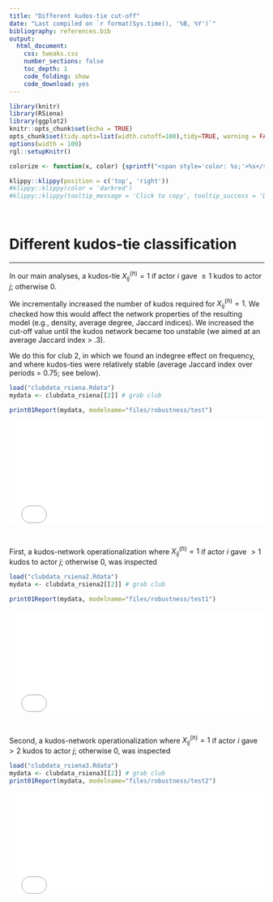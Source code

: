 ```yaml
---
title: "Different kudos-tie cut-off"
date: "Last compiled on `r format(Sys.time(), '%B, %Y')`"
bibliography: references.bib
output:
  html_document:
    css: tweaks.css
    number_sections: false
    toc_depth: 1
    code_folding: show
    code_download: yes
---
```


```r
library(knitr)
library(RSiena)
library(ggplot2)
knitr::opts_chunk$set(echo = TRUE)
opts_chunk$set(tidy.opts=list(width.cutoff=100),tidy=TRUE, warning = FALSE, message = FALSE,comment = "#>", cache=TRUE, class.source=c("test"), class.output=c("test2"))
options(width = 100)
rgl::setupKnitr()

colorize <- function(x, color) {sprintf("<span style='color: %s;'>%s</span>", color, x) }

```

```r
klippy::klippy(position = c('top', 'right'))
#klippy::klippy(color = 'darkred')
#klippy::klippy(tooltip_message = 'Click to copy', tooltip_success = 'Done')
```

<br>

# Different kudos-tie classification

---

In our main analyses, a kudos-tie $X_{ij}^{(h)} = 1$ if actor *i* gave $\ge 1$ kudos to actor *j*; otherwise 0.

We incrementally increased the number of kudos required for $X_{ij}^{(h)} = 1$. We checked how this would affect the network properties of the resulting model (e.g., density, average degree, Jaccard indices). We increased the cut-off value until the kudos network became too unstable (we aimed at an average Jaccard index > .3).


We do this for club 2, in which we found an indegree effect on frequency, and where kudos-ties were relatively stable (average Jaccard index over periods = 0.75; see below).

```r
load("clubdata_rsiena.Rdata")
mydata <- clubdata_rsiena[[2]] # grab club

print01Report(mydata, modelname="files/robustness/test")
```

![](files/robustness/test.txt){#id .class width=100% height=200px}

<br>

First, a kudos-network operationalization where $X_{ij}^{(h)} = 1$ if actor *i* gave$\ > 1$ kudos to actor *j*; otherwise 0, was inspected

```r
load("clubdata_rsiena2.Rdata")
mydata <- clubdata_rsiena2[[2]] # grab club

print01Report(mydata, modelname="files/robustness/test1")
```

![](files/robustness/test1.txt){#id .class width=100% height=200px}

<br>

Second, a kudos-network operationalization where $X_{ij}^{(h)} = 1$ if actor *i* gave$\ > 2$ kudos to actor *j*; otherwise 0, was inspected

```r
load("clubdata_rsiena3.Rdata")
mydata <- clubdata_rsiena3[[2]] # grab club
print01Report(mydata, modelname="files/robustness/test2")
```

![](files/robustness/test2.txt){#id .class width=100% height=200px}


